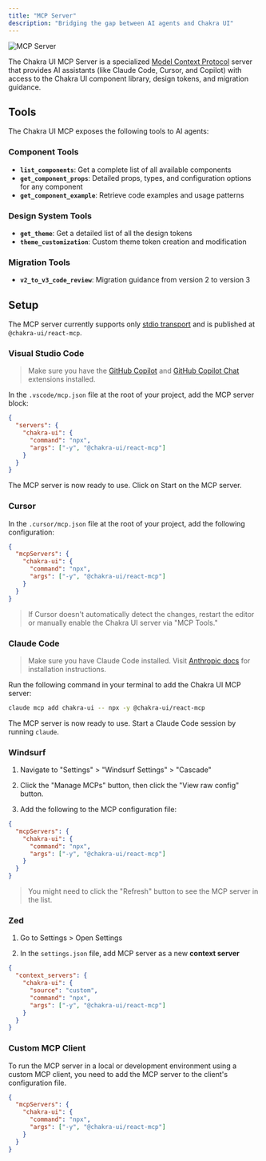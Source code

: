 ```yaml
---
title: "MCP Server"
description: "Bridging the gap between AI agents and Chakra UI"
---
```


<Image
  marginTop="0"
  src="/images/chakra-ui-mcp.png"
  alt="MCP Server"
  objectFit="cover"
  fill
  aspectRatio="16/9"
/>

The Chakra UI MCP Server is a specialized
[Model Context Protocol](https://modelcontextprotocol.io/introduction) server
that provides AI assistants (like Claude Code, Cursor, and Copilot) with access
to the Chakra UI component library, design tokens, and migration guidance.

## Tools

The Chakra UI MCP exposes the following tools to AI agents:

### Component Tools

- **`list_components`**: Get a complete list of all available components
- **`get_component_props`**: Detailed props, types, and configuration options
  for any component
- **`get_component_example`**: Retrieve code examples and usage patterns

### Design System Tools

- **`get_theme`**: Get a detailed list of all the design tokens
- **`theme_customization`**: Custom theme token creation and modification

### Migration Tools

- **`v2_to_v3_code_review`**: Migration guidance from version 2 to version 3

## Setup

The MCP server currently supports only
[stdio transport](https://modelcontextprotocol.io/specification/2025-06-18/basic/transports#stdio)
and is published at `@chakra-ui/react-mcp`.

### Visual Studio Code

> Make sure you have the
> [GitHub Copilot](https://marketplace.visualstudio.com/items?itemName=GitHub.copilot)
> and
> [GitHub Copilot Chat](https://marketplace.visualstudio.com/items?itemName=GitHub.copilot-chat)
> extensions installed.

In the `.vscode/mcp.json` file at the root of your project, add the MCP server
block:

```json title=".vscode/mcp.json"
{
  "servers": {
    "chakra-ui": {
      "command": "npx",
      "args": ["-y", "@chakra-ui/react-mcp"]
    }
  }
}
```

The MCP server is now ready to use. Click on Start on the MCP server.

### Cursor

In the `.cursor/mcp.json` file at the root of your project, add the following
configuration:

```json
{
  "mcpServers": {
    "chakra-ui": {
      "command": "npx",
      "args": ["-y", "@chakra-ui/react-mcp"]
    }
  }
}
```

> If Cursor doesn't automatically detect the changes, restart the editor or
> manually enable the Chakra UI server via "MCP Tools."

### Claude Code

> Make sure you have Claude Code installed. Visit
> [Anthropic docs](https://docs.anthropic.com/en/docs/claude-code/mcp) for
> installation instructions.

Run the following command in your terminal to add the Chakra UI MCP server:

```bash
claude mcp add chakra-ui -- npx -y @chakra-ui/react-mcp
```

The MCP server is now ready to use. Start a Claude Code session by running
`claude`.

### Windsurf

1. Navigate to "Settings" > "Windsurf Settings" > "Cascade"

2. Click the "Manage MCPs" button, then click the "View raw config" button.

3. Add the following to the MCP configuration file:

```json title=".codeium/windsurf/mcp_config.json"
{
  "mcpServers": {
    "chakra-ui": {
      "command": "npx",
      "args": ["-y", "@chakra-ui/react-mcp"]
    }
  }
}
```

> You might need to click the "Refresh" button to see the MCP server in the
> list.

### Zed

1. Go to Settings > Open Settings

2. In the `settings.json` file, add MCP server as a new **context server**

```json title=".config/zed/settings.json"
{
  "context_servers": {
    "chakra-ui": {
      "source": "custom",
      "command": "npx",
      "args": ["-y", "@chakra-ui/react-mcp"]
    }
  }
}
```

### Custom MCP Client

To run the MCP server in a local or development environment using a custom MCP
client, you need to add the MCP server to the client's configuration file.

```json
{
  "mcpServers": {
    "chakra-ui": {
      "command": "npx",
      "args": ["-y", "@chakra-ui/react-mcp"]
    }
  }
}
```
